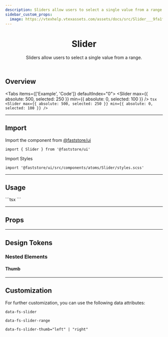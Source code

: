 ```yaml
---
description: Sliders allow users to select a single value from a range.
sidebar_custom_props:
  image: https://vtexhelp.vtexassets.com/assets/docs/src/Slider___9fa1f5d802a9bbdc93a77db318594af7.png
---
```



<header>

# Slider

Sliders allow users to select a single value from a range.

</header>

## Overview

<Tabs items={['Example', 'Code']} defaultIndex="0">
  <Tab>
    <OverviewSection>
      <Slider
        max={{ absolute: 500, selected: 250 }}
        min={{ absolute: 0, selected: 100 }}
      />
    </OverviewSection>
  </Tab>
  <Tab>
    ```tsx
    <Slider
      max={{ absolute: 500, selected: 250 }}
      min={{ absolute: 0, selected: 100 }}
    />
    ```
  </Tab>
</Tabs>

---

## Import

Import the component from <a href="https://www.faststore.dev/reference/ui/get-started-faststore-ui">@faststore/ui</a>

```tsx
import { Slider } from '@faststore/ui'
```

Import Styles

```tsx
import '@faststore/ui/src/components/atoms/Slider/styles.scss'
```

---

## Usage

<OverviewSection>
  <Slider
    max={{ absolute: 500, selected: 250 }}
    min={{ absolute: 0, selected: 100 }}
  />
</OverviewSection>
```tsx
<Slider
  max={{ absolute: 500, selected: 250 }}
  min={{ absolute: 0, selected: 100 }}
/>
```

---

## Props

<PropsSection name="Slider" />

---

## Design Tokens

<TokenTable>
  <TokenRow token="--fs-slider-height" value="var(--fs-spacing-2)" />
  <TokenRow
    token="--fs-slider-border-radius"
    value="var(--fs-border-radius-pill)"
  />
  <TokenRow token="--fs-slider-margin-bottom" value="var(--fs-spacing-3)" />
  <TokenDivider />
  <TokenRow
    token="--fs-slider-slider-bkg-color"
    value="var(--fs-color-neutral-bkg)"
    isColor
  />
  <TokenRow
    token="--fs-slider-slider-selection-bkg-color"
    value="var(--fs-color-primary-bkg-light-active)"
    isColor
  />
</TokenTable>

### Nested Elements

#### Thumb

<TokenTable>
  <TokenRow token="--fs-slider-thumb-size" value="var(--fs-spacing-4)" />
  <TokenRow
    token="--fs-slider-thumb-bkg-color"
    value="var(--fs-color-primary-bkg)"
    isColor
  />
  <TokenRow
    token="--fs-slider-thumb-bkg-color-hover"
    value="var(--fs-color-primary-bkg-hover)"
    isColor
  />
  <TokenDivider />
  <TokenRow
    token="--fs-slider-thumb-border-width"
    value="var(--fs-border-width)"
  />
  <TokenRow
    token="--fs-slider-thumb-border-radius"
    value="var(--fs-border-radius-circle)"
  />
  <TokenRow
    token="--fs-slider-thumb-border-color"
    value="var(--fs-slider-thumb-bkg-color)"
    isColor
  />
  <TokenRow
    token="--fs-slider-thumb-border-color-hover"
    value="var(--fs-slider-thumb-bkg-color-hover)"
    isColor
  />
</TokenTable>

---

## Customization

For further customization, you can use the following data attributes:

`data-fs-slider`

`data-fs-slider-range`

`data-fs-slider-thumb="left" | "right"`
